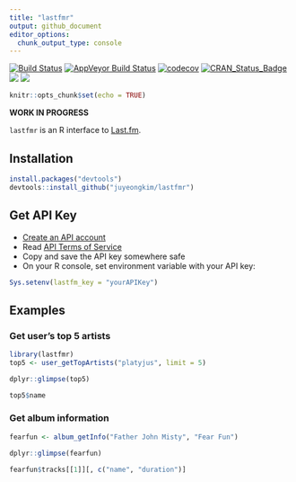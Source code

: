 ```yaml
---
title: "lastfmr"
output: github_document
editor_options: 
  chunk_output_type: console
---
```


[![Build Status](https://travis-ci.org/juyeongkim/lastfmr.svg?branch=master)](https://travis-ci.org/juyeongkim/lastfmr)
[![AppVeyor Build Status](https://ci.appveyor.com/api/projects/status/github/juyeongkim/lastfmr?branch=master&svg=true)](https://ci.appveyor.com/project/juyeongkim/lastfmr)
[![codecov](https://codecov.io/gh/juyeongkim/lastfmr/branch/master/graph/badge.svg)](https://codecov.io/gh/juyeongkim/lastfmr)
[![CRAN_Status_Badge](http://www.r-pkg.org/badges/version/lastfmr)](https://cran.r-project.org/package=lastfmr)
![](http://cranlogs.r-pkg.org/badges/lastfmr?color=yellow)
![](http://cranlogs.r-pkg.org/badges/grand-total/lastfmr?color=yellowgreen)


```r
knitr::opts_chunk$set(echo = TRUE)
```


**WORK IN PROGRESS**

`lastfmr` is an R interface to [Last.fm](http://www.last.fm/api).


## Installation

``` r
install.packages("devtools")
devtools::install_github("juyeongkim/lastfmr")
```


## Get API Key

* [Create an API account](http://www.last.fm/api/account/create)
* Read [API Terms of Service](https://www.last.fm/api/tos)
* Copy and save the API key somewhere safe
* On your R console, set environment variable with your API key:

``` r
Sys.setenv(lastfm_key = "yourAPIKey")
```


## Examples

### Get user's top 5 artists

```r
library(lastfmr)
top5 <- user_getTopArtists("platyjus", limit = 5)

dplyr::glimpse(top5)

top5$name
```


### Get album information

```r
fearfun <- album_getInfo("Father John Misty", "Fear Fun")

dplyr::glimpse(fearfun)

fearfun$tracks[[1]][, c("name", "duration")]
```
